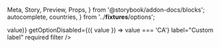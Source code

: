   Meta,
  Story,
  Preview,
  Props,
} from '@storybook/addon-docs/blocks';
  autocomplete,
  countries,
} from '../__fixtures__/options';

<Meta
  title="Forms|Fields/Autocomplete"
  component={Autocomplete}
/>

<Preview>
  <Story name="With disabled options">
    <Form debug initialValues={{ demo: { value: 'US' } }}>
      <Field
        name="demo"
        type="autocomplete"
        options={countries.map(({ value }) => value)}
        getOptionDisabled={({ value }) => value === 'CA'}
        label="Custom label"
        required
        filter
      />
    </Form>
  </Story>
</Preview>

<Preview>
  <Story name="With lazy loading">
    <Form debug>
      <Field
        type="autocomplete"
        name="demo"
        loadOptions={autocomplete}
      />
    </Form>
  </Story>
</Preview>

<Preview>
  <Story name="With free solo">
    <Form debug>
      <Field
        type="autocomplete"
        name="demo"
        loadOptions={autocomplete}
        freeSolo
      />
    </Form>
  </Story>
</Preview>
